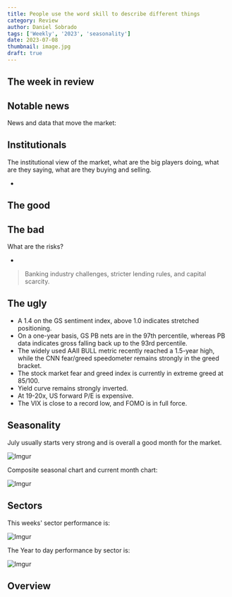 ```yaml
---
title: People use the word skill to describe different things
category: Review
author: Daniel Sobrado
tags: ['Weekly', '2023', 'seasonality']
date: 2023-07-08
thumbnail: image.jpg
draft: true
---
```


## The week in review


## Notable news

News and data that move the market:


## Institutionals

The institutional view of the market, what are the big players doing, what are they saying, what are they buying and selling.

* 

## The good


## The bad

What are the risks?

* 
> Banking industry challenges, stricter lending rules, and capital scarcity.

## The ugly

* A 1.4 on the GS sentiment index, above 1.0 indicates stretched positioning.
* On a one-year basis, GS PB nets are in the 97th percentile, whereas PB data indicates gross falling back up to the 93rd percentile.
* The widely used AAII BULL metric recently reached a 1.5-year high, while the CNN fear/greed speedometer remains strongly in the greed bracket.
* The stock market fear and greed index is currently in extreme greed at 85/100.
* Yield curve remains strongly inverted.
* At 19-20x, US forward P/E is expensive.
* The VIX is close to a record low, and FOMO is in full force.

## Seasonality

July usually starts very strong and is overall a good month for the market. 

![Imgur](https://i.imgur.com/QqZTOcn.png)

Composite seasonal chart and current month chart:

![Imgur](https://i.imgur.com/27LAIXj.png)


## Sectors

This weeks' sector performance is:

![Imgur](https://i.imgur.com/Qgtk2Ig.png)

The Year to day performance by sector is:

![Imgur](https://i.imgur.com/NeOPtJx.png)

## Overview



